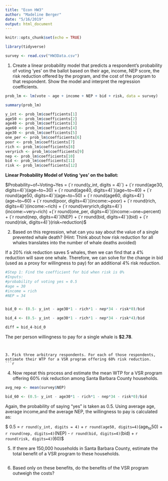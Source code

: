 ```yaml
---
title: "Econ HW3"
author: "Madeline Berger"
date: "5/16/2019"
output: html_document
---
```


```r
knitr::opts_chunk$set(echo = TRUE)

library(tidyverse)

survey <- read.csv("HW3Data.csv")


```


1. Create a linear probability model that predicts a respondent’s probability of voting ‘yes’ on the ballot based on their age, income, NEP score, the risk reduction offered by the program, and the cost of the program to that respondent. Show the model and interpret the regression coefficients.
```r

prob_lm <- lm(vote ~ age + income + NEP + bid + risk, data = survey)

summary(prob_lm)

y_int <- prob_lm$coefficients[1]
age50 <- prob_lm$coefficients[2]
age40 <- prob_lm$coefficients[3]
age60 <- prob_lm$coefficients[4]
age30 <- prob_lm$coefficients[5]
one_per <- prob_lm$coefficients[6]
poor <- prob_lm$coefficients[7]
rich <- prob_lm$coefficients[8]
veryrich <- prob_lm$coefficients[9]
nep <- prob_lm$coefficients[10]
bid <- prob_lm$coefficients[11]
risk <- prob_lm$coefficients[12]


```

**Linear Probability Model of Voting 'yes' on the ballot:**  
  
$Probability~of~Voting~Yes = (`r round(y_int, digits = 4)`) + (`r round(age30, digits=4)`)(age~to~30) + (`r round(age40, digits=4)`)(age~to~40) + (`r round(age50, digits=4)`)(age~to~50) + (`r round(age60, digits=4)`)(age~to~60) + (`r round(poor, digits=4)`)(income:~poor) + (`r round(rich, digits=4)`)(income:~rich) + (`r round(veryrich,digits=4)`)(income:~very~rich) +(`r round(one_per, digits=4)`)(income:~one~percent) +  (`r round(nep, digits=4)`)(NEP) + (`r round(bid, digits=4)`)(bid) + (`r round(risk, digits=4)`)(risk~reduction)$


2. Based on this regression, what can you say about the value of a single prevented whale death? (Hint: Think about how risk reduction for all whales translates into the number of whale deaths avoided)


If a 20% risk reduction saves 5 whales, then we can find that a 4% reduction will save one whale. Therefore, we can solve for the change in bid (used as a proxy for willingness to pay) for an additional 4% risk reduction.
```r
#Step 1: Find the coefficient for bid when risk is 0%
#Inputs:
#probability of voting yes = 0.5
#age = 30
#income = rich 
#NEP = 34


bid_0 <- (0.5- y_int - age30*1 - rich*1 - nep*34 - risk*0)/bid

bid_4 <- (0.5- y_int - age30*1 - rich*1 - nep*34 - risk*4)/bid

diff = bid_4-bid_0

```
The per person willingness to pay for a single whale is **$2.78**.

```


3. Pick three arbitrary respondents. For each of those respondents, estimate their WTP for a VSR program offering 60% risk reduction.
```r


```


4. Now repeat this process and estimate the mean WTP for a VSR program offering 60% risk reduction among Santa Barbara County households.
```r


avg_nep <- mean(survey$NEP)

bid_60 <- (0.5- y_int - age30*1 - rich*1 - nep*34 - risk*0)/bid


```
Again, the probability of saying "yes" is taken as 0.5. Using average age, average income,and the average NEP, the willingness to pay is calculated as:

$ 0.5 = `r round(y_int, digits = 4)` + `r round(age50, digits=4)`(age~to~50) + `r round(nep, digits=4)`(NEP) - `r round(bid, digits=4)`(bid) + `r round(risk, digits=4)`(60)$  



5. If there are 150,000 households in Santa Barbara County, estimate the total benefit of a VSR program to these households.
```r

```


6. Based only on these benefits, do the benefits of the VSR program outweigh the costs?
```r

```

